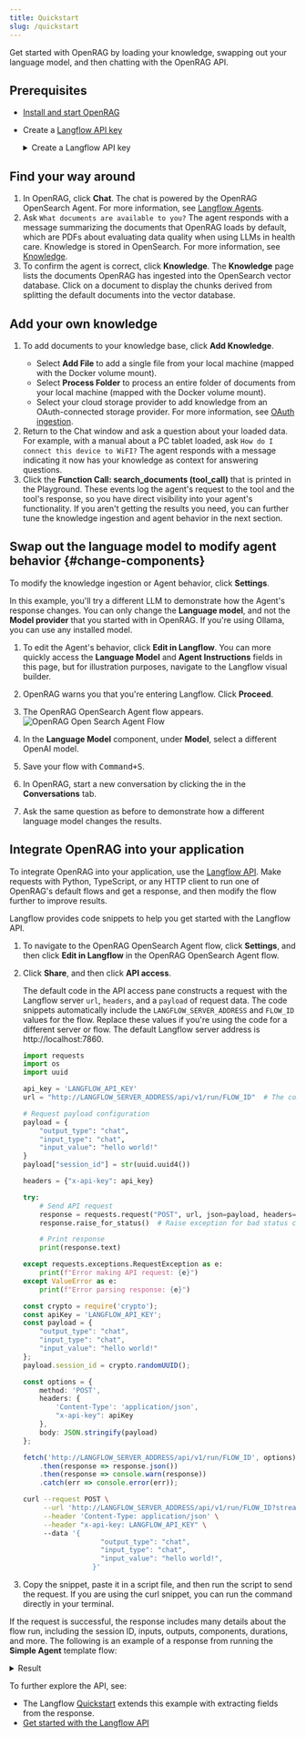 ```yaml
---
title: Quickstart
slug: /quickstart
---
```



Get started with OpenRAG by loading your knowledge, swapping out your language model, and then chatting with the OpenRAG API.

## Prerequisites

- [Install and start OpenRAG](/install)
- Create a [Langflow API key](https://docs.langflow.org/api-keys-and-authentication)
    <details>
        <summary>Create a Langflow API key</summary>
    
        A Langflow API key is a user-specific token you can use with Langflow.
        It is **only** used for sending requests to the Langflow server.
        It does **not** access to OpenRAG.
    
        To create a Langflow API key, do the following:
    
        1. In Langflow, click your user icon, and then select **Settings**.
        2. Click **Langflow API Keys**, and then click <Icon name="Plus" aria-hidden="true"/> **Add New**.
        3. Name your key, and then click **Create API Key**.
        4. Copy the API key and store it securely.
        5. To use your Langflow API key in a request, set a `LANGFLOW_API_KEY` environment variable in your terminal, and then include an `x-api-key` header or query parameter with your request.
        For example:
    
            ```bash
            # Set variable
            export LANGFLOW_API_KEY="sk..."
    
            # Send request
            curl --request POST \
            --url "http://LANGFLOW_SERVER_ADDRESS/api/v1/run/FLOW_ID" \
            --header "Content-Type: application/json" \
            --header "x-api-key: $LANGFLOW_API_KEY" \
            --data '{
              "output_type": "chat",
              "input_type": "chat",
              "input_value": "Hello"
            }'
            ```
    
    </details>

## Find your way around 

1. In OpenRAG, click <Icon name="MessageSquare" aria-hidden="true"/> **Chat**.
   The chat is powered by the OpenRAG OpenSearch Agent.
   For more information, see [Langflow Agents](/agents).
2. Ask `What documents are available to you?`
   The agent responds with a message summarizing the documents that OpenRAG loads by default, which are PDFs about evaluating data quality when using LLMs in health care.
   Knowledge is stored in OpenSearch.
   For more information, see [Knowledge](/knowledge).
3. To confirm the agent is correct, click <Icon name="Library" aria-hidden="true"/> **Knowledge**.
   The **Knowledge** page lists the documents OpenRAG has ingested into the OpenSearch vector database.
   Click on a document to display the chunks derived from splitting the default documents into the vector database.

## Add your own knowledge

1. To add documents to your knowledge base, click <Icon name="Plus" aria-hidden="true"/> **Add Knowledge**.
   * Select **Add File** to add a single file from your local machine (mapped with the Docker volume mount).
   * Select **Process Folder** to process an entire folder of documents from your local machine (mapped with the Docker volume mount).
   * Select your cloud storage provider to add knowledge from an OAuth-connected storage provider. For more information, see [OAuth ingestion](/knowledge#oauth-ingestion).
2. Return to the Chat window and ask a question about your loaded data.
   For example, with a manual about a PC tablet loaded, ask `How do I connect this device to WiFI?`
   The agent responds with a message indicating it now has your knowledge as context for answering questions.
3. Click the <Icon name="Gear" aria-hidden="true"/> **Function Call: search_documents (tool_call)** that is printed in the Playground.
These events log the agent's request to the tool and the tool's response, so you have direct visibility into your agent's functionality.
If you aren't getting the results you need, you can further tune the knowledge ingestion and agent behavior in the next section.

## Swap out the language model to modify agent behavior {#change-components}

To modify the knowledge ingestion or Agent behavior, click <Icon name="Settings2" aria-hidden="true"/> **Settings**.

In this example, you'll try a different LLM to demonstrate how the Agent's response changes.
You can only change the **Language model**, and not the **Model provider** that you started with in OpenRAG.
If you're using Ollama, you can use any installed model.

1. To edit the Agent's behavior, click **Edit in Langflow**.
You can more quickly access the **Language Model** and **Agent Instructions** fields in this page, but for illustration purposes, navigate to the Langflow visual builder.
2. OpenRAG warns you that you're entering Langflow. Click **Proceed**.

3. The OpenRAG OpenSearch Agent flow appears. 
   ![OpenRAG Open Search Agent Flow](/img/opensearch-agent-flow.png)

4. In the **Language Model** component, under **Model**, select a different OpenAI model.
5. Save your flow with <kbd>Command+S</kbd>.
6. In OpenRAG, start a new conversation by clicking the <Icon name="Plus" aria-hidden="true"/> in the **Conversations** tab.
7. Ask the same question as before to demonstrate how a different language model changes the results.

## Integrate OpenRAG into your application

To integrate OpenRAG into your application, use the [Langflow API](https://docs.langflow.org/api-reference-api-examples).
Make requests with Python, TypeScript, or any HTTP client to run one of OpenRAG's default flows and get a response, and then modify the flow further to improve results.

Langflow provides code snippets to help you get started with the Langflow API.

1. To navigate to the OpenRAG OpenSearch Agent flow, click <Icon name="Settings2" aria-hidden="true"/> **Settings**, and then click **Edit in Langflow** in the OpenRAG OpenSearch Agent flow.
2. Click **Share**, and then click **API access**.

    The default code in the API access pane constructs a request with the Langflow server `url`, `headers`, and a `payload` of request data. The code snippets automatically include the `LANGFLOW_SERVER_ADDRESS` and `FLOW_ID` values for the flow. Replace these values if you're using the code for a different server or flow. The default Langflow server address is http://localhost:7860.

    <Tabs>
    <TabItem value="python" label="Python">
    
    ```python
    import requests
    import os
    import uuid
    
    api_key = 'LANGFLOW_API_KEY'
    url = "http://LANGFLOW_SERVER_ADDRESS/api/v1/run/FLOW_ID"  # The complete API endpoint URL for this flow
    
    # Request payload configuration
    payload = {
        "output_type": "chat",
        "input_type": "chat",
        "input_value": "hello world!"
    }
    payload["session_id"] = str(uuid.uuid4())
    
    headers = {"x-api-key": api_key}
    
    try:
        # Send API request
        response = requests.request("POST", url, json=payload, headers=headers)
        response.raise_for_status()  # Raise exception for bad status codes
    
        # Print response
        print(response.text)
    
    except requests.exceptions.RequestException as e:
        print(f"Error making API request: {e}")
    except ValueError as e:
        print(f"Error parsing response: {e}")
    ```
    
    </TabItem>
    <TabItem value="typescript" label="TypeScript">
    
    ```typescript
    const crypto = require('crypto');
    const apiKey = 'LANGFLOW_API_KEY';
    const payload = {
        "output_type": "chat",
        "input_type": "chat",
        "input_value": "hello world!"
    };
    payload.session_id = crypto.randomUUID();
    
    const options = {
        method: 'POST',
        headers: {
            'Content-Type': 'application/json',
            "x-api-key": apiKey
        },
        body: JSON.stringify(payload)
    };
    
    fetch('http://LANGFLOW_SERVER_ADDRESS/api/v1/run/FLOW_ID', options)
        .then(response => response.json())
        .then(response => console.warn(response))
        .catch(err => console.error(err));
    ```
    
    </TabItem>
    <TabItem value="curl" label="curl">
    
    ```bash
    curl --request POST \
         --url 'http://LANGFLOW_SERVER_ADDRESS/api/v1/run/FLOW_ID?stream=false' \
         --header 'Content-Type: application/json' \
         --header "x-api-key: LANGFLOW_API_KEY" \ 
         --data '{
    		           "output_type": "chat",
    		           "input_type": "chat",
    		           "input_value": "hello world!",
    		         }'
    ```
    
    </TabItem>
    </Tabs>

3. Copy the snippet, paste it in a script file, and then run the script to send the request. If you are using the curl snippet, you can run the command directly in your terminal.

If the request is successful, the response includes many details about the flow run, including the session ID, inputs, outputs, components, durations, and more.
The following is an example of a response from running the **Simple Agent** template flow:

<details>
<summary>Result</summary>

```json
{
  "session_id": "29deb764-af3f-4d7d-94a0-47491ed241d6",
  "outputs": [
    {
      "inputs": {
        "input_value": "hello world!"
      },
      "outputs": [
        {
          "results": {
            "message": {
              "text_key": "text",
              "data": {
                "timestamp": "2025-06-16 19:58:23 UTC",
                "sender": "Machine",
                "sender_name": "AI",
                "session_id": "29deb764-af3f-4d7d-94a0-47491ed241d6",
                "text": "Hello world! 🌍 How can I assist you today?",
                "files": [],
                "error": false,
                "edit": false,
                "properties": {
                  "text_color": "",
                  "background_color": "",
                  "edited": false,
                  "source": {
                    "id": "Agent-ZOknz",
                    "display_name": "Agent",
                    "source": "gpt-4o-mini"
                  },
                  "icon": "bot",
                  "allow_markdown": false,
                  "positive_feedback": null,
                  "state": "complete",
                  "targets": []
                },
                "category": "message",
                "content_blocks": [
                  {
                    "title": "Agent Steps",
                    "contents": [
                      {
                        "type": "text",
                        "duration": 2,
                        "header": {
                          "title": "Input",
                          "icon": "MessageSquare"
                        },
                        "text": "**Input**: hello world!"
                      },
                      {
                        "type": "text",
                        "duration": 226,
                        "header": {
                          "title": "Output",
                          "icon": "MessageSquare"
                        },
                        "text": "Hello world! 🌍 How can I assist you today?"
                      }
                    ],
                    "allow_markdown": true,
                    "media_url": null
                  }
                ],
                "id": "f3d85d9a-261c-4325-b004-95a1bf5de7ca",
                "flow_id": "29deb764-af3f-4d7d-94a0-47491ed241d6",
                "duration": null
              },
              "default_value": "",
              "text": "Hello world! 🌍 How can I assist you today?",
              "sender": "Machine",
              "sender_name": "AI",
              "files": [],
              "session_id": "29deb764-af3f-4d7d-94a0-47491ed241d6",
              "timestamp": "2025-06-16T19:58:23+00:00",
              "flow_id": "29deb764-af3f-4d7d-94a0-47491ed241d6",
              "error": false,
              "edit": false,
              "properties": {
                "text_color": "",
                "background_color": "",
                "edited": false,
                "source": {
                  "id": "Agent-ZOknz",
                  "display_name": "Agent",
                  "source": "gpt-4o-mini"
                },
                "icon": "bot",
                "allow_markdown": false,
                "positive_feedback": null,
                "state": "complete",
                "targets": []
              },
              "category": "message",
              "content_blocks": [
                {
                  "title": "Agent Steps",
                  "contents": [
                    {
                      "type": "text",
                      "duration": 2,
                      "header": {
                        "title": "Input",
                        "icon": "MessageSquare"
                      },
                      "text": "**Input**: hello world!"
                    },
                    {
                      "type": "text",
                      "duration": 226,
                      "header": {
                        "title": "Output",
                        "icon": "MessageSquare"
                      },
                      "text": "Hello world! 🌍 How can I assist you today?"
                    }
                  ],
                  "allow_markdown": true,
                  "media_url": null
                }
              ],
              "duration": null
            }
          },
          "artifacts": {
            "message": "Hello world! 🌍 How can I assist you today?",
            "sender": "Machine",
            "sender_name": "AI",
            "files": [],
            "type": "object"
          },
          "outputs": {
            "message": {
              "message": "Hello world! 🌍 How can I assist you today?",
              "type": "text"
            }
          },
          "logs": {
            "message": []
          },
          "messages": [
            {
              "message": "Hello world! 🌍 How can I assist you today?",
              "sender": "Machine",
              "sender_name": "AI",
              "session_id": "29deb764-af3f-4d7d-94a0-47491ed241d6",
              "stream_url": null,
              "component_id": "ChatOutput-aF5lw",
              "files": [],
              "type": "text"
            }
          ],
          "timedelta": null,
          "duration": null,
          "component_display_name": "Chat Output",
          "component_id": "ChatOutput-aF5lw",
          "used_frozen_result": false
        }
      ]
    }
  ]
}
```
</details>

To further explore the API, see:

* The Langflow [Quickstart](https://docs.langflow.org/quickstart#extract-data-from-the-response) extends this example with extracting fields from the response.
* [Get started with the Langflow API](https://docs.langflow.org/api-reference-api-examples)